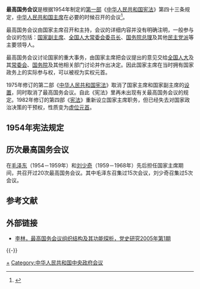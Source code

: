 '''最高国务会议'''是根据1954年制定的[[中华人民共和国宪法_(1954年)|第一部]]《[[中华人民共和国宪法|中华人民共和国宪法]]》第四十三条规定，[[中华人民共和国主席|中华人民共和国主席]]在必要的时候召开的会议<ref>{{Cite web|title=最高国务会议组织结构及其功能探析|url=http://www.zgdsw.org.cn/GB/218997/219022/14818439.html|access-date=2012-10-22|archive-url=https://web.archive.org/web/20150505234828/http://www.zgdsw.org.cn/GB/218997/219022/14818439.html|archive-date=2015-05-05|dead-url=yes}}</ref>。

最高国务会议由国家主席召开和主持，会议的详细内容并没有明确注明，一般参与会议的包括：[[中华人民共和国副主席|国家副主席]]、[[全国人民代表大会常务委员会委员长|全国人大常委会委员长]]、[[中华人民共和国国务院总理|国务院总理]]及其他[[民主党派|民主党派]]等主要领导人。

最高国务会议讨论国家的重大事务，由国家主席把会议提出的意见交给[[全国人民代表大会|全国人大]]及其[[全国人民代表大会常务委员会|常委会]]、[[中华人民共和国国务院|国务院]]及其他相关部门讨论并作出决定。因此国家主席在当时拥有国家政务上的实际参与权，可以被视为实权元首。

1975年修订的第二部《[[中华人民共和国宪法_(1975年)|中华人民共和国宪法]]》取消了国家主席和国家副主席的[[中华人民共和国主席存废之争|设置]]，同时取消了最高国务会议。自此《宪法》里再未出现有关最高国务会议的规定。1982年修订的第四部《[[中华人民共和国宪法_(1982年)|宪法]]》重新设立国家主席职务，但已经失去对国家政治决策的干预权，性质变为[[虚位元首|虚位元首]]。

==1954年宪法规定==
{{引用|
第四十三条 [[中华人民共和国主席|中华人民共和国主席]]在必要的时候召开最高国务会议，并担任最高国务会议主席。
<br><br>
最高国务会议由[[中华人民共和国副主席|中华人民共和国副主席]]、[[全国人民代表大会常务委员会委员长|全国人民代表大会常务委员会委员长]]、[[中华人民共和国国务院总理|国务院总理]]和其他有关人员参加。
<br><br>
最高国务会议对于国家重大事务的意见，由[[中华人民共和国主席|中华人民共和国主席]]提交[[全国人民代表大会|全国人民代表大会]]、[[全国人民代表大会常务委员会|全国人民代表大会常务委员会]]、[[中华人民共和国国务院|国务院]]或者其他有关部门讨论并作出决定。
}}

==历次最高国务会议==
在[[毛泽东|毛泽东]]（1954－1959年）和[[刘少奇|刘少奇]]（1959－1968年）先后担任国家主席期间，共召开过20次最高国务会议。其中毛泽东召集过15次会议，刘少奇召集过5次会议。

==参考文献==
{{Reflist}}

==外部链接==
*[http://myy.cass.cn/file/2006010517980.html 李林，最高国务会议组织结构及其功能探析，党史研究2005年第1期]{{dead link|date=2018年3月 |bot=InternetArchiveBot |fix-attempted=yes }}

{{-}}
{{中华人民共和国国家元首|nocat}}

[[Category:中华人民共和国主席|+]]
[[Category:中华人民共和国中央政府会议|Category:中华人民共和国中央政府会议]]